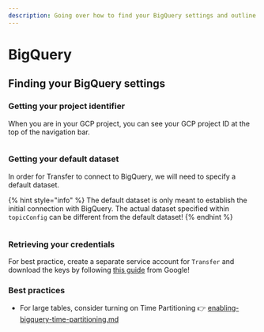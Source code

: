 ```yaml
---
description: Going over how to find your BigQuery settings and outline the typing support.
---
```


# BigQuery

## Finding your BigQuery settings

### Getting your project identifier

When you are in your GCP project, you can see your GCP project ID at the top of the navigation bar.

<figure><img src="../.gitbook/assets/image (34).png" alt=""><figcaption></figcaption></figure>

### Getting your default dataset

In order for Transfer to connect to BigQuery, we will need to specify a default dataset.&#x20;

{% hint style="info" %}
The default dataset is only meant to establish the initial connection with BigQuery. The actual dataset specified within `topicConfig` can be different from the default dataset!
{% endhint %}

<figure><img src="../.gitbook/assets/image (15).png" alt=""><figcaption></figcaption></figure>

### Retrieving your credentials

For best practice, create a separate service account for `Transfer` and download the keys by following [this guide](https://cloud.google.com/iam/docs/creating-managing-service-account-keys#creating) from Google!

### Best practices

* For large tables, consider turning on Time Partitioning 👉 [enabling-bigquery-time-partitioning.md](../tutorials/enabling-bigquery-time-partitioning.md "mention")
